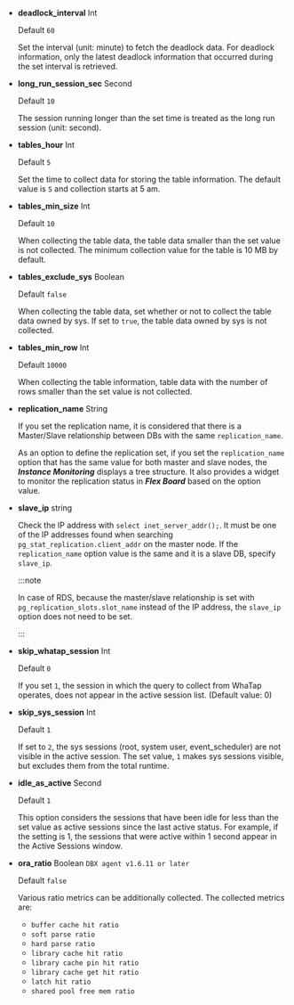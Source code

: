 <InDoc product ='mysql,mysql-v1'>

-   **deadlock_interval** <span class='type'>Int</span>

    Default `60`

    Set the interval (unit: minute) to fetch the deadlock data. For deadlock information, only the latest deadlock information that occurred during the set interval is retrieved.

</InDoc>

<Xclude product ='redis'>

-   **long_run_session_sec** <span class='type'>Second</span>

    Default `10`

    The session running longer than the set time is treated as the long run session (unit: second).

-   **tables_hour** <span class='type'>Int</span>

    Default `5`

    Set the time to collect data for storing the table information. The default value is `5` and collection starts at 5 am.

</Xclude>

<InDoc product='oracle,tibero'>

-   **tables_min_size** <span class='type'>Int</span>

    Default `10`

    When collecting the table data, the table data smaller than the set value is not collected. The minimum collection value for the table is 10 MB by default.

-   **tables_exclude_sys** <span class='type'>Boolean</span>

    Default `false`

    When collecting the table data, set whether or not to collect the table data owned by sys. If set to `true`, the table data owned by sys is not collected.

</InDoc>

<InDoc product="cubrid">

-   **tables_min_row** <span class='type'>Int</span>

    Default `10000`

    When collecting the table information, table data with the number of rows smaller than the set value is not collected.

</InDoc>

<Xclude product='cubrid,redis'>

-   **replication_name** <span class='type'>String</span>

    If you set the replication name, it is considered that there is a Master/Slave relationship between DBs with the same `replication_name`.

    As an option to define the replication set, if you set the `replication_name` option that has the same value for both master and slave nodes, the **_Instance Monitoring_** displays a tree structure. It also provides a widget to monitor the replication status in **_Flex Board_** based on the option value.

</Xclude>

<InDoc product='postgresql'>

-   **slave_ip** <span class='type'>string</span>

    Check the IP address with `select inet_server_addr();`. It must be one of the IP addresses found when searching `pg_stat_replication.client_addr` on the master node. If the `replication_name` option value is the same and it is a slave DB, specify `slave_ip`.

    :::note

    In case of RDS, because the master/slave relationship is set with `pg_replication_slots.slot_name` instead of the IP address, the `slave_ip` option does not need to be set.

    :::

</InDoc>

<Xclude product='cubrid,redis'>

-   **skip_whatap_session** <span class='type'>Int</span>

    Default `0`

    If you set `1`, the session in which the query to collect from WhaTap operates, does not appear in the active session list. (Default value: 0)

</Xclude>

<InDoc product='mysql,mysql-v1'>

-   **skip_sys_session** <span class='type'>Int</span>

    Default `1`

    If set to `2`, the sys sessions (root, system user, event_scheduler) are not visible in the active session. The set value, `1` makes sys sessions visible, but excludes them from the total runtime.

</InDoc>

<InDoc product='redis'>

-   **idle_as_active** <span class='type'>Second</span>

    Default `1`

    This option considers the sessions that have been idle for less than the set value as active sessions since the last active status. For example, if the setting is 1, the sessions that were active within 1 second appear in the Active Sessions window.

</InDoc>

<InDoc product='oracle'>

-   **ora_ratio** <span class='type'>Boolean</span> <code class="my">DBX agent v1.6.11 or later</code>

    Default `false`

    Various ratio metrics can be additionally collected. The collected metrics are:

    -   `buffer cache hit ratio`
    -   `soft parse ratio`
    -   `hard parse ratio`
    -   `library cache hit ratio`
    -   `library cache pin hit ratio`
    -   `library cache get hit ratio`
    -   `latch hit ratio`
    -   `shared pool free mem ratio`

</InDoc>
